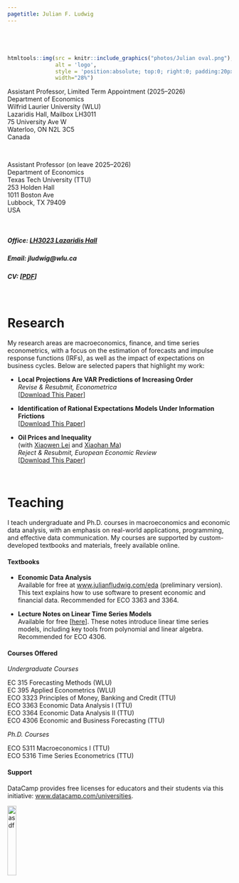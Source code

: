 ```yaml
---
pagetitle: Julian F. Ludwig
---
```






###### $~$

```r
htmltools::img(src = knitr::include_graphics("photos/Julian oval.png"),
               alt = 'logo',
               style = 'position:absolute; top:0; right:0; padding:20px;',
               width="28%")
```



Assistant Professor, Limited Term Appointment (2025–2026) \
Department of Economics \
Wilfrid Laurier University (WLU) \
Lazaridis Hall, Mailbox LH3011 \
75 University Ave W \
Waterloo, ON N2L 3C5 \
Canada

<br>

Assistant Professor (on leave 2025–2026) \
Department of Economics \
Texas Tech University (TTU) \
253 Holden Hall \
1011 Boston Ave \
Lubbock, TX 79409 \
USA

<br>


##### Office: [LH3023 Lazaridis Hall](https://www.wlu.ca/academics/faculties/lazaridis-school-of-business-and-economics/assets/resources/lazaridis-hall.html){target="_blank"}
<!-- ##### Office: [253 Holden Hall](http://www.ttu.edu/map/?b=Holden%20Hall){target="_blank"} -->

<!-- ##### Email: julian.ludwig@ttu.edu -->
##### Email: jludwig@wlu.ca

##### CV: [[PDF](cv/CV Ludwig.pdf){target="_blank"}]



<br>


# Research

My research areas are macroeconomics, finance, and time series econometrics, with a focus on the estimation of forecasts and impulse response functions (IRFs), as well as the impact of expectations on business cycles. Below are selected papers that highlight my work:


- **Local Projections Are VAR Predictions of Increasing Order**  
*Revise & Resubmit, Econometrica*  
[[Download This Paper](https://papers.ssrn.com/sol3/abstract_id=4882149){target="_blank"}]

- **Identification of Rational Expectations Models Under Information Frictions**  
[[Download This Paper](research/Ludwig ID of RE Models under IF.pdf){target="_blank"}]

- **Oil Prices and Inequality**  
(with [Xiaowen Lei](https://sites.google.com/site/lysfxiaowen/home){target="_blank"} and [Xiaohan Ma](https://sites.google.com/view/xiaohanma){target="_blank"})  
*Reject & Resubmit, European Economic Review*  
[[Download This Paper](research/Oil_and_wealth_inequality.pdf){target="_blank"}]

<!-- - **The Effects of Expectation: Evidence from Text-Based Infectious Disease Data**   -->
<!-- (with [Ram Joshi](https://www.linkedin.com/in/ram-joshi-694b09158/){target="_blank"} and [Xiaohan Ma](https://sites.google.com/view/xiaohanma){target="_blank"})   -->
<!-- [[Download This Paper](https://ssrn.com/abstract=4844096){target="_blank"}] -->

<!-- - **Diverging Macroeconomic Expectations and Business Cycles**   -->
<!-- (with [Xiaohan Ma](https://sites.google.com/view/xiaohanma){target="_blank"})   -->
<!-- [[Download This Paper](https://ssrn.com/abstract=4739011){target="_blank"}] -->



$~$

# Teaching


I teach undergraduate and Ph.D. courses in macroeconomics and economic data analysis, with an emphasis on real-world applications, programming, and effective data communication. My courses are supported by custom-developed textbooks and materials, freely available online.


#### Textbooks


- **Economic Data Analysis**  
Available for free at [www.julianfludwig.com/eda](https://www.julianfludwig.com/eda){target="_blank"} (preliminary version). This text explains how to use software to present economic and financial data. Recommended for ECO 3363 and 3364.

- **Lecture Notes on Linear Time Series Models**  
Available for free [[here](teaching/arima.pdf){target="_blank"}]. These notes introduce linear time series models, including key tools from polynomial and linear algebra. Recommended for ECO 4306.


#### Courses Offered

*Undergraduate Courses*

EC 315 Forecasting Methods (WLU) \
EC 395 Applied Econometrics (WLU) \
ECO 3323 Principles of Money, Banking and Credit (TTU) \
ECO 3363 Economic Data Analysis I (TTU) \
ECO 3364 Economic Data Analysis II (TTU) \
ECO 4306 Economic and Business Forecasting (TTU) \

*Ph.D. Courses*

ECO 5311 Macroeconomics I (TTU) \
ECO 5316 Time Series Econometrics (TTU)



<!-- #### Course Software -->

<!-- [![asdf](icons/blackboard.png){width=6%}](https://ttu.blackboard.com/){target="_blank"} -->
<!-- &nbsp; &nbsp;&nbsp;&nbsp; -->
<!-- [![asdf](icons/datacamp.png){width=15%}](https://app.datacamp.com/learn/){target="_blank"} -->
<!-- &nbsp; &nbsp;&nbsp;&nbsp; -->
<!-- [![asdf](icons/r.png){width=5%}](https://www.r-project.org/){target="_blank"} -->
<!-- &nbsp; &nbsp;&nbsp;&nbsp;&nbsp; -->
<!-- [![asdf](icons/rstudio.png){width=11%}](https://posit.co/products/open-source/rstudio/){target="_blank"} -->
<!-- &nbsp; &nbsp;&nbsp;&nbsp; -->
<!-- [![asdf](icons/pearsonmylab.png){width=21%}](https://mlm.pearson.com/northamerica/myeconlab/){target="_blank"} -->



#### Support

DataCamp provides free licenses for educators and their students via this initiative: [www.datacamp.com/universities](https://www.datacamp.com/universities){target="_blank"}.

[![asdf](icons/datacampclassroom.png){width=20%}](https://www.datacamp.com/universities){target="_blank"}









